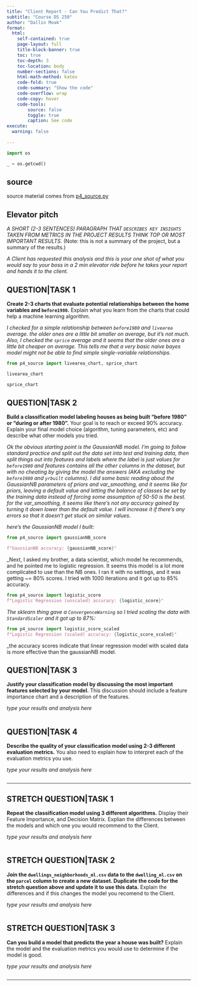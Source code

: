 ```yaml
---
title: "Client Report - Can You Predict That?"
subtitle: "Course DS 250"
author: "Dallin Moak"
format:
  html:
    self-contained: true
    page-layout: full
    title-block-banner: true
    toc: true
    toc-depth: 3
    toc-location: body
    number-sections: false
    html-math-method: katex
    code-fold: true
    code-summary: "Show the code"
    code-overflow: wrap
    code-copy: hover
    code-tools:
        source: false
        toggle: true
        caption: See code
execute: 
  warning: false
    
---
```


```python
import os

_ = os.getcwd()
```


## source
source material comes from [p4_source.py](./p4_source.py)


## Elevator pitch
_A SHORT (2-3 SENTENCES) PARAGRAPH THAT `DESCRIBES KEY INSIGHTS` TAKEN FROM METRICS IN THE PROJECT RESULTS THINK TOP OR MOST IMPORTANT RESULTS._ (Note: this is not a summary of the project, but a summary of the results.)

_A Client has requested this analysis and this is your one shot of what you would say to your boss in a 2 min elevator ride before he takes your report and hands it to the client._

## QUESTION|TASK 1

__Create 2-3 charts that evaluate potential relationships between the home variables and `before1980`.__ Explain what you learn from the charts that could help a machine learning algorithm. 

_I checked for a simple relationship between `before1980` and `livearea` average. the older ones are a little bit smaller on average, but it's not much. Also, I checked the `sprice` average and it seems that the older ones are a little bit cheaper on average. This tells me that a very basic naive bayes model might not be able to find simple single-variable relationships._

```python
from p4_source import livearea_chart, sprice_chart

livearea_chart
```

```python
sprice_chart
```

## QUESTION|TASK 2

__Build a classification model labeling houses as being built “before 1980” or “during or after 1980”.__ Your goal is to reach or exceed 90% accuracy. Explain your final model choice (algorithm, tuning parameters, etc) and describe what other models you tried.  

_Ok the obvious starting point is the GaussianNB model. I'm going to follow standard practice and split out the data set into test and training data, then split things out into features and labels where the label is just values for `before1980` and features contains all the other columns in the dataset, but with no cheating by giving the model the answers (AKA excluding the `before1980` and `yrbuilt` columns). I did some basic reading about the GaussianNB parameters of priors and var_smoothing, and it seems like for priors, leaving a default value and letting the balance of classes be set by the training data instead of forcing some assumption of 50-50 is the best. for the var_smoothing, it seems like there's not any accuracy gained by turning it down lower than the default value. I will increase it if there's any errors so that it doesn't get stuck on similar values._

_here's the GaussianNB model I built:_
```python
from p4_source import gaussianNB_score

f"GaussianNB accuracy: {gaussianNB_score}"
```

_Next, I asked my brother, a data scientist, which model he recommends, and he pointed me to logistic regression. It seems this model is a lot more complicated to use than the NB ones. I ran it with no settings, and it was getting ~= 80% scores. I tried with 1000 iterations and it got up to 85% accuracy.
```python
from p4_source import logistic_score
f"Logistic Regression (unscaled) accuracy: {logistic_score}"
```

_The sklearn thing gave a `ConvergenceWarning` so I tried scaling the data with `StandardScaler` and it got up to 87%:_

```python
from p4_source import logistic_score_scaled
f"Logistic Regression (scaled) accuracy: {logistic_score_scaled}"
```

_the accuracy scores indicate that linear regression model with scaled data is more effective than the gaussianNB model.


## QUESTION|TASK 3

__Justify your classification model by discussing the most important features selected by your model.__ This discussion should include a feature importance chart and a description of the features. 

_type your results and analysis here_

```python

```


## QUESTION|TASK 4

__Describe the quality of your classification model using 2-3 different evaluation metrics.__ You also need to explain how to interpret each of the evaluation metrics you use.  

_type your results and analysis here_

```python

```

---

## STRETCH QUESTION|TASK 1

__Repeat the classification model using 3 different algorithms.__ Display their Feature Importance, and Decision Matrix. Explian the differences between the models and which one you would recommend to the Client.   

_type your results and analysis here_

```python


```


## STRETCH QUESTION|TASK 2

__Join the `dwellings_neighborhoods_ml.csv` data to the `dwelling_ml.csv` on the `parcel` column to create a new dataset. Duplicate the code for the stretch question above and update it to use this data.__ Explain the differences and if this changes the model you recomend to the Client.   

_type your results and analysis here_

```python


```


## STRETCH QUESTION|TASK 3

__Can you build a model that predicts the year a house was built?__ Explain the model and the evaluation metrics you would use to determine if the model is good.  

_type your results and analysis here_

```python


```

---

